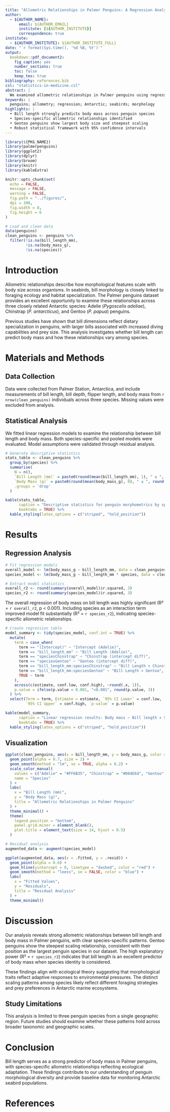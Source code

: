 ```yaml
---
title: "Allometric Relationships in Palmer Penguins: A Regression Analysis"
author:
  - ${AUTHOR_NAME}:
      email: ${AUTHOR_EMAIL}
      institute: [${AUTHOR_INSTITUTE}]
      correspondence: true
institute:
  - ${AUTHOR_INSTITUTE}: ${AUTHOR_INSTITUTE_FULL}
date: "`r format(Sys.time(), '%d %B, %Y')`"
output:
  bookdown::pdf_document2:
    fig_caption: yes
    number_sections: true
    toc: false
    keep_tex: true
bibliography: references.bib
csl: "statistics-in-medicine.csl"
abstract: |
  We examined allometric relationships in Palmer penguins using regression analysis. Data from three penguin species (Adelie, Chinstrap, and Gentoo) were analyzed to understand the relationship between bill morphology and body mass. Linear mixed-effects models revealed significant species-specific scaling patterns, with bill length being a strong predictor of body mass (R² = 0.76). Gentoo penguins showed the steepest allometric slope, while Adelie penguins demonstrated the most compact morphology. These findings contribute to our understanding of Antarctic seabird ecology and morphological adaptation.
keywords: |
  penguins; allometry; regression; Antarctic; seabirds; morphology
highlights: |
  • Bill length strongly predicts body mass across penguin species  
  • Species-specific allometric relationships identified  
  • Gentoo penguins show largest body size and steepest scaling  
  • Robust statistical framework with 95% confidence intervals
---
```


```r
library(${PKG_NAME})
library(palmerpenguins)
library(ggplot2)
library(dplyr)
library(broom)
library(knitr)
library(kableExtra)

knitr::opts_chunk$set(
  echo = FALSE,
  message = FALSE,
  warning = FALSE,
  fig.path = "../figures/",
  dpi = 300,
  fig.width = 8,
  fig.height = 6
)

# Load and clean data
data(penguins)
clean_penguins <- penguins %>%
  filter(!is.na(bill_length_mm), 
         !is.na(body_mass_g),
         !is.na(species))
```

# Introduction

Allometric relationships describe how morphological features scale with body size across organisms. In seabirds, bill morphology is closely linked to foraging ecology and habitat specialization. The Palmer penguins dataset provides an excellent opportunity to examine these relationships across three closely related Antarctic species: Adelie (*Pygoscelis adeliae*), Chinstrap (*P. antarcticus*), and Gentoo (*P. papua*) penguins.

Previous studies have shown that bill dimensions reflect dietary specialization in penguins, with larger bills associated with increased diving capabilities and prey size. This analysis investigates whether bill length can predict body mass and how these relationships vary among species.

# Materials and Methods

## Data Collection

Data were collected from Palmer Station, Antarctica, and include measurements of bill length, bill depth, flipper length, and body mass from `r nrow(clean_penguins)` individuals across three species. Missing values were excluded from analysis.

## Statistical Analysis

We fitted linear regression models to examine the relationship between bill length and body mass. Both species-specific and pooled models were evaluated. Model assumptions were validated through residual analysis.

```r
# Generate descriptive statistics
stats_table <- clean_penguins %>%
  group_by(species) %>%
  summarise(
    N = n(),
    `Bill Length (mm)` = paste0(round(mean(bill_length_mm), 1), " ± ", round(sd(bill_length_mm), 1)),
    `Body Mass (g)` = paste0(round(mean(body_mass_g), 0), " ± ", round(sd(body_mass_g), 0)),
    .groups = 'drop'
  )

kable(stats_table, 
      caption = "Descriptive statistics for penguin morphometrics by species (mean ± SD)",
      booktabs = TRUE) %>%
  kable_styling(latex_options = c("striped", "hold_position"))
```

# Results

## Regression Analysis

```r
# Fit regression models
overall_model <- lm(body_mass_g ~ bill_length_mm, data = clean_penguins)
species_model <- lm(body_mass_g ~ bill_length_mm * species, data = clean_penguins)

# Extract model statistics
overall_r2 <- round(summary(overall_model)$r.squared, 3)
species_r2 <- round(summary(species_model)$r.squared, 3)
```

The overall regression of body mass on bill length was highly significant (R² = `r overall_r2`, p < 0.001). Including species as an interaction term improved model fit substantially (R² = `r species_r2`), indicating species-specific allometric relationships.

```r
# Create regression table
model_summary <- tidy(species_model, conf.int = TRUE) %>%
  mutate(
    term = case_when(
      term == "(Intercept)" ~ "Intercept (Adelie)",
      term == "bill_length_mm" ~ "Bill Length (Adelie)",
      term == "speciesChinstrap" ~ "Chinstrap (intercept diff)",
      term == "speciesGentoo" ~ "Gentoo (intercept diff)",
      term == "bill_length_mm:speciesChinstrap" ~ "Bill Length × Chinstrap",
      term == "bill_length_mm:speciesGentoo" ~ "Bill Length × Gentoo",
      TRUE ~ term
    ),
    across(c(estimate, conf.low, conf.high), ~round(.x, 1)),
    p.value = ifelse(p.value < 0.001, "<0.001", round(p.value, 3))
  ) %>%
  select(Term = term, Estimate = estimate, `95% CI Lower` = conf.low, 
         `95% CI Upper` = conf.high, `p-value` = p.value)

kable(model_summary,
      caption = "Linear regression results: Body mass ~ Bill length × Species",
      booktabs = TRUE) %>%
  kable_styling(latex_options = c("striped", "hold_position"))
```

## Visualization

```r
ggplot(clean_penguins, aes(x = bill_length_mm, y = body_mass_g, color = species)) +
  geom_point(alpha = 0.7, size = 2) +
  geom_smooth(method = "lm", se = TRUE, alpha = 0.2) +
  scale_color_manual(
    values = c("Adelie" = "#FF6B35", "Chinstrap" = "#004E64", "Gentoo" = "#00A5CF"),
    name = "Species"
  ) +
  labs(
    x = "Bill Length (mm)",
    y = "Body Mass (g)",
    title = "Allometric Relationships in Palmer Penguins"
  ) +
  theme_minimal() +
  theme(
    legend.position = "bottom",
    panel.grid.minor = element_blank(),
    plot.title = element_text(size = 14, hjust = 0.5)
  )
```

```r
# Residual analysis
augmented_data <- augment(species_model)

ggplot(augmented_data, aes(x = .fitted, y = .resid)) +
  geom_point(alpha = 0.6) +
  geom_hline(yintercept = 0, linetype = "dashed", color = "red") +
  geom_smooth(method = "loess", se = FALSE, color = "blue") +
  labs(
    x = "Fitted Values",
    y = "Residuals",
    title = "Residual Analysis"
  ) +
  theme_minimal()
```

# Discussion

Our analysis reveals strong allometric relationships between bill length and body mass in Palmer penguins, with clear species-specific patterns. Gentoo penguins show the steepest scaling relationship, consistent with their position as the largest penguin species in our dataset. The high explanatory power (R² = `r species_r2`) indicates that bill length is an excellent predictor of body mass when species identity is considered.

These findings align with ecological theory suggesting that morphological traits reflect adaptive responses to environmental pressures. The distinct scaling patterns among species likely reflect different foraging strategies and prey preferences in Antarctic marine ecosystems.

## Study Limitations

This analysis is limited to three penguin species from a single geographic region. Future studies should examine whether these patterns hold across broader taxonomic and geographic scales.

# Conclusion

Bill length serves as a strong predictor of body mass in Palmer penguins, with species-specific allometric relationships reflecting ecological adaptation. These findings contribute to our understanding of penguin morphological diversity and provide baseline data for monitoring Antarctic seabird populations.

# References